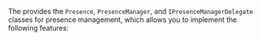 <PlatformWrapper platform="unity">

The <Vg k="COMPANY"/> <Vg k="CHAT_SDK"/> provides the `Presence`, `PresenceManager`, and `IPresenceManagerDelegate` classes for presence management, which allows you to implement the following features:

</PlatformWrapper>